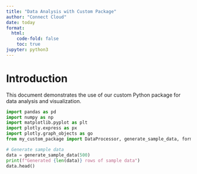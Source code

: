 ```yaml
---
title: "Data Analysis with Custom Package"
author: "Connect Cloud"
date: today
format: 
  html:
    code-fold: false
    toc: true
jupyter: python3
---
```


# Introduction

This document demonstrates the use of our custom Python package for data analysis and visualization.

```python
import pandas as pd
import numpy as np
import matplotlib.pyplot as plt
import plotly.express as px
import plotly.graph_objects as go
from my_custom_package import DataProcessor, generate_sample_data, format_number
```
```python
# Generate sample data
data = generate_sample_data(500)
print(f"Generated {len(data)} rows of sample data")
data.head()
```
